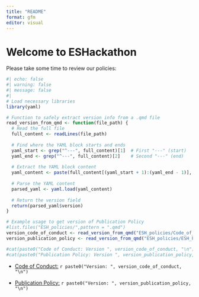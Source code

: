 ```yaml
---
title: "README"
format: gfm
editor: visual
---
```


# Welcome to ESHackathon

Please take some time to review our policies:

```r
#| echo: false
#| warning: false
#| message: false
#| 
# Load necessary libraries
library(yaml)

# Function to safely extract version info from a .qmd file
read_version_from_qmd <- function(file_path) {
  # Read the full file
  full_content <- readLines(file_path)
  
  # Find where the YAML block starts and ends
  yaml_start <- grep("^---", full_content)[1]  # First "---" (start)
  yaml_end <- grep("^---", full_content)[2]    # Second "---" (end)
  
  # Extract the YAML block content
  yaml_content <- paste(full_content[(yaml_start + 1):(yaml_end - 1)], collapse = "\n")
  
  # Parse the YAML content
  parsed_yaml <- yaml.load(yaml_content)
  
  # Return the version field
  return(parsed_yaml$version)
}

# Example usage to get version of Publication Policy
#list.files("ESH_policies/",pattern = ".qmd")
version_code_of_conduct <- read_version_from_qmd("ESH_policies/Code_of_conduct.qmd")
version_publication_policy <- read_version_from_qmd("ESH_policies/ESH_Publications_Policy.qmd")

#cat(paste0("Code of Conduct: Version ", version_code_of_conduct, "\n"))
#cat(paste0("Publication Policy: Version ", version_publication_policy, "\n"))
```

-   [Code of Conduct:](https://www.eshackathon.org/policies/ESH_policies/Code_of_conduct.html) `r paste0("Version: ", version_code_of_conduct, "\n")`

-   [Publication Policy:](https://www.eshackathon.org/policies/ESH_policies/ESH_Publications_Policy.html) `r paste0("Version: ", version_publication_policy, "\n")`
